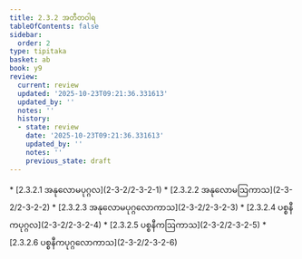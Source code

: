 ```yaml
---
title: 2.3.2 အတီတဝါရ
tableOfContents: false
sidebar:
  order: 2
type: tipitaka
basket: ab
book: y9
review:
  current: review
  updated: '2025-10-23T09:21:36.331613'
  updated_by: ''
  notes: ''
  history:
  - state: review
    date: '2025-10-23T09:21:36.331613'
    updated_by: ''
    notes: ''
    previous_state: draft
---
```



<ReviewStatus review={frontmatter.review} showDetails={true} />

<HypothesisAnnotation frontmatter={frontmatter} />

<DynamicBreadcrumb />



<TableOfContents book="y9" section="2.3.2">
* [2.3.2.1 အနုလောမပုဂ္ဂလ](2-3-2/2-3-2-1)
* [2.3.2.2 အနုလောမဩကာသ](2-3-2/2-3-2-2)
* [2.3.2.3 အနုလောမပုဂ္ဂလောကာသ](2-3-2/2-3-2-3)
* [2.3.2.4 ပစ္စနီကပုဂ္ဂလ](2-3-2/2-3-2-4)
* [2.3.2.5 ပစ္စနီကဩကာသ](2-3-2/2-3-2-5)
* [2.3.2.6 ပစ္စနီကပုဂ္ဂလောကာသ](2-3-2/2-3-2-6)
</TableOfContents>